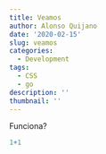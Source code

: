 ```yaml
---
title: Veamos
author: Alonso Quijano
date: '2020-02-15'
slug: veamos
categories:
  - Development
tags:
  - CSS
  - go
description: ''
thumbnail: ''
---
```

Funciona?

```r

1+1
```
